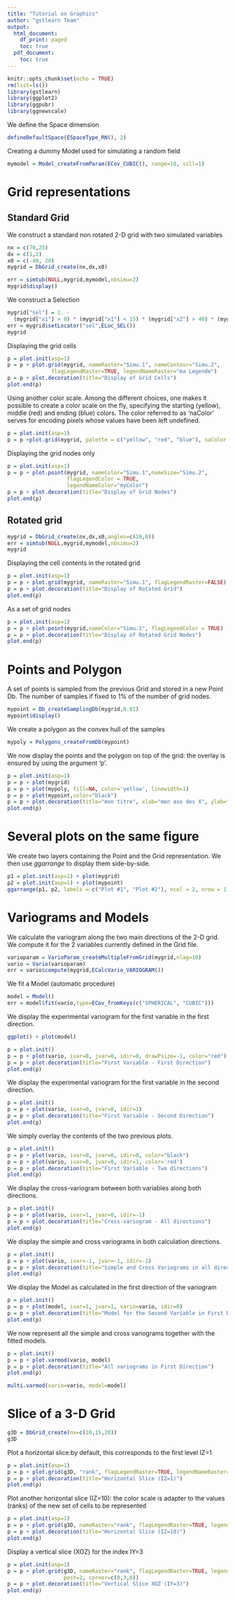 ```yaml
---
title: "Tutorial on Graphics"
author: "gstlearn Team"
output:
  html_document:
    df_print: paged
    toc: true
  pdf_document:
    toc: true
---
```


<!-- SUMMARY: Use the library gtlearn.plot (based on matplotlib) to visualize all the objects of gstlearn library   -->

<!-- CATEGORY: Courses -->

```r
knitr::opts_chunk$set(echo = TRUE)
rm(list=ls())
library(gstlearn)
library(ggplot2)
library(ggpubr)
library(ggnewscale)
```

We define the Space dimension

```r
defineDefaultSpace(ESpaceType_RN(), 2)
```

Creating a dummy Model used for simulating a random field

```r
mymodel = Model_createFromParam(ECov_CUBIC(), range=10, sill=1)
```

# Grid representations

## Standard Grid

We construct a standard non rotated 2-D grid with two simulated variables

```r
nx = c(70,25)
dx = c(1,2)
x0 = c(-40, 20)
mygrid = DbGrid_create(nx,dx,x0)

err = simtub(NULL,mygrid,mymodel,nbsimu=2)
mygrid$display()
```

We construct a Selection

```r
mygrid["sel"] = 1. - 
  (mygrid["x1"] > 0) * (mygrid["x1"] < 15) * (mygrid["x2"] > 40) * (mygrid["x2"] < 50)
err = mygrid$setLocator("sel",ELoc_SEL())
mygrid
```

Displaying the grid cells

```r
p = plot.init(asp=1)
p = p + plot.grid(mygrid, nameRaster="Simu.1", nameContour="Simu.2", 
              flagLegendRaster=TRUE, legendNameRaster="ma Legende")
p = p + plot.decoration(title="Display of Grid Cells")
plot.end(p)
```

Using another color scale. Among the different choices, one makes it possible to create a color scale on the fly, specifying the starting (yellow), middle (red) and ending (blue) colors. The color referred to as 'naColor' serves for encoding pixels whose values have been left undefined.

```r
p = plot.init(asp=1)
p = p +plot.grid(mygrid, palette = c("yellow", "red", "blue"), naColor = "white")
```

Displaying the grid nodes only

```r
p = plot.init(asp=1)
p = p + plot.point(mygrid, nameColor="Simu.1",nameSize="Simu.2", 
                   flagLegendColor = TRUE,
                   legendNameColor="myColor")
p = p + plot.decoration(title="Display of Grid Nodes")
plot.end(p)
```

## Rotated grid

```r
mygrid = DbGrid_create(nx,dx,x0,angles=c(10,0))
err = simtub(NULL,mygrid,mymodel,nbsimu=2)
mygrid
```

Displaying the cell contents in the rotated grid

```r
p = plot.init(asp=1)
p = p + plot.grid(mygrid, nameRaster="Simu.1", flagLegendRaster=FALSE)
p = p + plot.decoration(title="Display of Rotated Grid")
plot.end(p)
```

As a set of grid nodes

```r
p = plot.init(asp=1)
p = p + plot.point(mygrid,nameColor="Simu.1", flagLegendColor = TRUE)
p = p + plot.decoration(title="Display of Rotated Grid Nodes")
plot.end(p)
```

# Points and Polygon

A set of points is sampled from the previous Grid and stored in a new Point Db. The number of samples if fixed to 1% of the number of grid nodes.

```r
mypoint = Db_createSamplingDb(mygrid,0.01)
mypoint$display()
```

We create a polygon as the convex hull of the samples

```r
mypoly = Polygons_createFromDb(mypoint)
```

We now display the points and the polygon on top of the grid: the overlay is ensured by using the argument 'p'.

```r
p = plot.init(asp=1)
p = p + plot(mygrid)
p = p + plot(mypoly, fill=NA, color='yellow', linewidth=1)
p = p + plot(mypoint,color="black")
p = p + plot.decoration(title="mon titre", xlab="mon axe des X", ylab="Mon axe des Y")
plot.end(p)
```

# Several plots on the same figure

We create two layers containing the Point and the Grid representation. We then use *ggarrange* to display them side-by-side.

```r
p1 = plot.init(asp=1) + plot(mygrid)
p2 = plot.init(asp=1) + plot(mypoint)
ggarrange(p1, p2, labels = c("Plot #1", "Plot #2"), ncol = 2, nrow = 1)
```

# Variograms and Models

We calculate the variogram along the two main directions of the 2-D grid. We compute it for the 2 variables currently defined in the Grid file.

```r
varioparam = VarioParam_createMultipleFromGrid(mygrid,nlag=10)
vario = Vario(varioparam)
err = vario$compute(mygrid,ECalcVario_VARIOGRAM())
```

We fit a Model (automatic procedure)

```r
model = Model()
err = model$fit(vario,type=ECov_fromKeys(c("SPHERICAL", "CUBIC")))
```

We display the experimental variogram for the first variable in the first direction.

```r
ggplot() + plot(model)
```

```r
p = plot.init()
p = p + plot(vario, ivar=0, jvar=0, idir=0, drawPsize=-1, color="red")
p = p + plot.decoration(title="First Variable - First Direction")
plot.end(p)
```

We display the experimental variogram for the first variable in the second direction.

```r
p = plot.init()
p = p + plot(vario, ivar=0, jvar=0, idir=1)
p = p + plot.decoration(title="First Variable - Second Direction")
plot.end(p)
```

We simply overlay the contents of the two previous plots.

```r
p = plot.init()
p = p + plot(vario, ivar=0, jvar=0, idir=0, color="black")
p = p + plot(vario, ivar=0, jvar=0, idir=1, color='red')
p = p + plot.decoration(title="First Variable - Two directions")
plot.end(p)
```

We display the cross-variogram between both variables along both directions.

```r
p = plot.init()
p = p + plot(vario, ivar=1, jvar=0, idir=-1)
p = p + plot.decoration(title="Cross-variogram - All directions")
plot.end(p)
```

We display the simple and cross variograms in both calculation directions.

```r
p = plot.init()
p = p + plot(vario, ivar=-1, jvar=-1, idir=-1)
p = p + plot.decoration(title="Simple and Cross Variograms in all directions")
plot.end(p)
```

We display the Model as calculated in the first direction of the variogram

```r
p = plot.init()
p = p + plot(model, ivar=1, jvar=1, vario=vario, idir=0)
p = p + plot.decoration(title="Model for the Second Variable in First Direction")
plot.end(p)
```

We now represent all the simple and cross variograms together with the fitted models.

```r
p = plot.init()
p = p + plot.varmod(vario, model)
p = p + plot.decoration(title="All variograms in First Direction")
plot.end(p)
```

```r
multi.varmod(vario=vario, model=model)
```

# Slice of a 3-D Grid

```r
g3D = DbGrid_create(nx=c(10,15,20))
g3D
```

Plot a horizontal slice:by default, this corresponds to the first level IZ=1

```r
p = plot.init(asp=1)
p = p + plot.grid(g3D, "rank", flagLegendRaster=TRUE, legendNameRaster="Rank")
p = p + plot.decoration(title="Horizontal Slice (IZ=1)")
plot.end(p)
```

Plot another horizontal slice (IZ=10): the color scale is adapter to the values (ranks) of the new set of cells to be represented

```r
p = plot.init(asp=1)
p = p + plot.grid(g3D, nameRaster="rank", flagLegendRaster=TRUE, legendNameRaster="Rank", corner=c(0,0,10))
p = p + plot.decoration(title="Horizontal Slice (IZ=10)")
plot.end(p)
```

Display a vertical slice (XOZ) for the index IY=3

```r
p = plot.init(asp=1)
p = p + plot.grid(g3D, nameRaster="rank", flagLegendRaster=TRUE, legendNameRaster="Rank", 
                  posY=2, corner=c(0,3,0))
p = p + plot.decoration(title="Vertical Slice XOZ (IY=3)")
plot.end(p)
```


